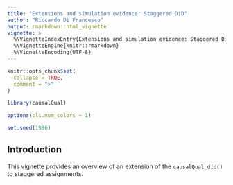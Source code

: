 ```yaml
---
title: "Extensions and simulation evidence: Staggered DiD"
author: "Riccardo Di Francesco"
output: rmarkdown::html_vignette
vignette: >
  %\VignetteIndexEntry{Extensions and simulation evidence: Staggered DiD}
  %\VignetteEngine{knitr::rmarkdown}
  %\VignetteEncoding{UTF-8}
---
```


```r
knitr::opts_chunk$set(
  collapse = TRUE,
  comment = ">"
)

library(causalQual)

options(cli.num_colors = 1)

set.seed(1986)
```

## Introduction
This vignette provides an overview of an extension of the `causalQual_did()` to staggered assignments.

